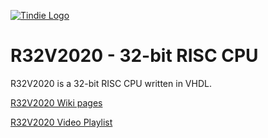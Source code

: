 <a href="https://www.tindie.com/stores/land_boards/"><img src="http://land-boards.com/blwiki/images/5/51/Tindie-mediums.png" alt="Tindie Logo"></img></a> 

= R32V2020 - 32-bit RISC CPU =

R32V2020 is a 32-bit RISC CPU written in VHDL.

[https://github.com/douggilliland/R32V2020/wiki R32V2020 Wiki pages]

[https://www.youtube.com/watch?v=YuXSBQsL4EQ&list=PLn__0BqzWEWPIsUE0TUdsspej2vHV-osY R32V2020 Video Playlist]
